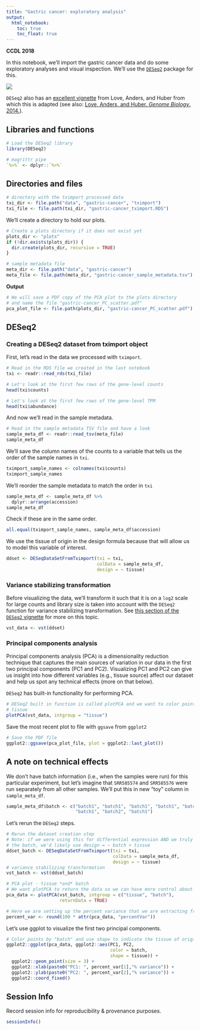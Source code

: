 ```yaml
---
title: "Gastric cancer: exploratory analysis"
output:   
  html_notebook: 
    toc: true
    toc_float: true
---
```


**CCDL 2018**

In this notebook, we'll import the gastric cancer data and do some exploratory
analyses and visual inspection.
We'll use the [`DESeq2`](https://bioconductor.org/packages/release/bioc/html/DESeq2.html) package for this.

![](diagrams/rna-seq_6.png)

`DESeq2` also has an 
[excellent vignette](https://bioconductor.org/packages/release/bioc/vignettes/DESeq2/inst/doc/DESeq2.html) 
from Love, Anders, and Huber from which this is adapted 
(see also: [Love, Anders, and Huber. _Genome Biology_. 2014.](https://doi.org/10.1186/s13059-014-0550-8)).

## Libraries and functions

```r
# Load the DESeq2 library
library(DESeq2)
```

```r
# magrittr pipe
`%>%` <- dplyr::`%>%`
```

## Directories and files

```r
# directory with the tximport processed data
txi_dir <- file.path("data", "gastric-cancer", "tximport")
txi_file <- file.path(txi_dir, "gastric-cancer_tximport.RDS")
```

We'll create a directory to hold our plots.

```r
# Create a plots directory if it does not exist yet
plots_dir <- "plots"
if (!dir.exists(plots_dir)) {
  dir.create(plots_dir, recursive = TRUE)
}
```

```r
# sample metadata file
meta_dir <- file.path("data", "gastric-cancer")
meta_file <- file.path(meta_dir, "gastric-cancer_sample_metadata.tsv")
```

**Output**

```r
# We will save a PDF copy of the PCA plot to the plots directory
# and name the file "gastric-cancer_PC_scatter.pdf"
pca_plot_file <- file.path(plots_dir, "gastric-cancer_PC_scatter.pdf")
```

## DESeq2

### Creating a DESeq2 dataset from tximport object

First, let's read in the data we processed with `tximport`.

```r
# Read in the RDS file we created in the last notebook
txi <- readr::read_rds(txi_file)
```

```r
# Let's look at the first few rows of the gene-level counts
head(txi$counts)  
```

```r
# Let's look at the first few rows of the gene-level TPM
head(txi$abundance) 
```

And now we'll read in the sample metadata.

```r
# Read in the sample metadata TSV file and have a look
sample_meta_df <- readr::read_tsv(meta_file)
sample_meta_df
```

We'll save the column names of the counts to a variable that tells us the order of the sample names in `txi`.

```r
tximport_sample_names <- colnames(txi$counts)
tximport_sample_names
```

We'll reorder the sample metadata to match the order in `txi`

```r
sample_meta_df <- sample_meta_df %>%
  dplyr::arrange(accession)
sample_meta_df
```

Check if these are in the same order.

```r
all.equal(tximport_sample_names, sample_meta_df$accession)
```

We use the tissue of origin in the design formula because that will allow us
to model this variable of interest.

```r
ddset <- DESeqDataSetFromTximport(txi = txi,
                                  colData = sample_meta_df,
                                  design = ~ tissue)
```

### Variance stabilizing transformation

Before visualizing the data, we'll transform it such that it is on a `log2` 
scale for large counts and library size is taken into account with the `DESeq2` 
function for variance stabilizing transformation.
See [this section of
the `DESeq2` vignette](http://bioconductor.org/packages/devel/bioc/vignettes/DESeq2/inst/doc/DESeq2.html#data-transformations-and-visualization) 
for more on this topic. 

```r
vst_data <- vst(ddset)
```

### Principal components analysis

Principal components analysis (PCA) is a dimensionality reduction technique
that captures the main sources of variation in our data in the first two 
principal components (PC1 and PC2).
Visualizing PC1 and PC2 can give us insight into how different variables (e.g.,
tissue source) affect our dataset and help us spot any technical effects 
(more on that below).

`DESeq2` has built-in functionality for performing PCA.

```r
# DESeq2 built in function is called plotPCA and we want to color points by
# tissue
plotPCA(vst_data, intgroup = "tissue")
```

Save the most recent plot to file with `ggsave` from `ggplot2`

```r
# Save the PDF file 
ggplot2::ggsave(pca_plot_file, plot = ggplot2::last_plot())
```

## A note on technical effects

We don't have batch information (i.e., when the samples were run) for this 
particular experiment, but let's imagine that `SRR585574` and `SRR585576` were
run separately from all other samples.
We'll put this in new "toy" column in `sample_meta_df`.

```r
sample_meta_df$batch <- c("batch1", "batch1", "batch1", "batch1", "batch2", 
                          "batch1", "batch2", "batch1")
```

Let's rerun the `DESeq2` steps.

```r
# Rerun the dataset creation step
# Note: if we were using this for differential expression AND we truly knew
# the batch, we'd likely use design = ~ batch + tissue
ddset_batch <- DESeqDataSetFromTximport(txi = txi,
                                        colData = sample_meta_df,
                                        design = ~ tissue)
# variance stabilizing transformation
vst_batch <- vst(ddset_batch)
```

```r
# PCA plot - tissue *and* batch
# We want plotPCA to return the data so we can have more control about the plot
pca_data <- plotPCA(vst_batch, intgroup = c("tissue", "batch"), 
                    returnData = TRUE)
```

```r
# Here we are setting up the percent variance that we are extracting from the `pca_data` object
percent_var <- round(100 * attr(pca_data, "percentVar"))
```

Let's use ggplot to visualize the first two principal components. 

```r
# Color points by "batch" and use shape to indicate the tissue of origin
ggplot2::ggplot(pca_data, ggplot2::aes(PC1, PC2, 
                                       color = batch, 
                                       shape = tissue)) +
  ggplot2::geom_point(size = 3) +
  ggplot2::xlab(paste0("PC1: ", percent_var[1],"% variance")) +
  ggplot2::ylab(paste0("PC2: ", percent_var[2],"% variance")) + 
  ggplot2::coord_fixed()
```

## Session Info

Record session info for reproducibility & provenance purposes.

```r
sessionInfo()
```
